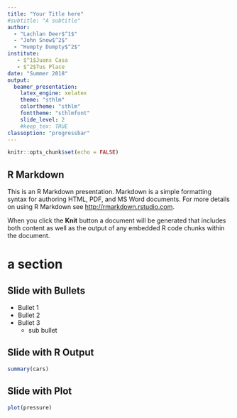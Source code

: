 ```yaml
---
title: "Your Title here"
#subtitle: "A subtitle"
author: 
  - "Lachlan Deer$^1$"
  - "John Snow$^2$"
  - "Humpty Dumpty$^2$"
institute: 
   - $^1$Juans Casa
   - $^2$Tus Place
date: "Summer 2018"
output:
  beamer_presentation:
    latex_engine: xelatex
    theme: "sthlm"
    colortheme: "sthlm"
    fonttheme: "sthlmfont"
    slide_level: 2
    #keep_tex: TRUE
classoption: "progressbar"
---
```


```r
knitr::opts_chunk$set(echo = FALSE)
```

## R Markdown

This is an R Markdown presentation. Markdown is a simple formatting syntax for authoring HTML, PDF, and MS Word documents. For more details on using R Markdown see <http://rmarkdown.rstudio.com>.

When you click the **Knit** button a document will be generated that includes both content as well as the output of any embedded R code chunks within the document.

# a section

## Slide with Bullets

* Bullet 1
* Bullet 2
* Bullet 3
    * sub bullet
    
\alert{sthlm}

## Slide with R Output

```r
summary(cars)
```

## Slide with Plot

```r
plot(pressure)
```

